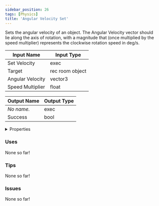 ```yaml
---
sidebar_position: 26
tags: [Physics]
title: 'Angular Velocity Set'
---
```


Sets the angular velocity of an object. The Angular Velocity vector should lie along the axis of rotation, with a magnitude that (once multiplied by the speed multiplier) represents the clockwise rotation speed in deg/s.




<EsbSvg />

| Input Name | Input Type |
|-----------|-----------|
| Set Velocity | exec |
| Target | rec room object |
| Angular Velocity | vector3 |
| Speed Multiplier | float |

| Output Name | Output Type |
|-----------|-----------|
| *No name.* | exec |
| Success | bool |


<details>
  <summary>Properties</summary>
  <div>
    <div>
    <table>
      <thead>
        <tr>
          <th>Is beta required?</th>
          <th>❌</th>
        </tr>
        <tr>
          <th>Is this chip a trolling risk?</th>
          <th>❌</th>
        </tr>
        <tr>
          <th>Is this chip a role assignment risk?</th>
          <th>❌</th>
        </tr>
        <tr>
          <th>Chip UUID</th>
          <th>85dbc1d1-759a-4d08-b129-bf9372188348</th>
        </tr>
      </thead>
    </table>
    </div>
  </div>
</details>

### Uses

None so far!

### Tips

None so far!

### Issues

None so far!